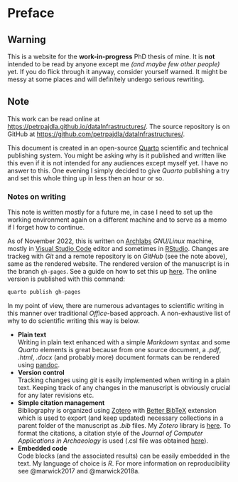 # Preface {.unnumbered}

::: {.callout-warning appearance="simple"}
## Warning
This is a website for the **work-in-progress** PhD thesis of mine. It is **not** intended to be read by anyone except me *(and maybe few other people)* yet. If you do flick through it anyway, consider yourself warned. It might be messy at some places and will definitely undergo serious rewriting.
:::

::: {.callout-note appearance="simple" collapse="true"}
## Note
This work can be read online at <https://petrpajdla.github.io/dataInfrastructures/>. 
The source repository is on GitHub at <https://github.com/petrpajdla/dataInfrastructures/>.
:::

This document is created in an open-source [Quarto](https://quarto.org/) scientific and technical publishing system. You might be asking why is it published and written like this even if it is not intended for any audiences except myself yet. I have no answer to this. One evening I simply decided to give *Quarto* publishing a try and set this whole thing up in less then an hour or so.

### Notes on writing

This note is written mostly for a future me, in case I need to set up the working environment again on a different machine and to serve as a memo if I forget how to continue.

As of November 2022, this is written on [Archlabs](https://archlabslinux.com/) *GNU/Linux* machine, mostly in [Visual Studio Code](https://code.visualstudio.com/) editor and sometimes in [RStudio](https://posit.co/). Changes are trackeg with *Git* and a remote repository is on *GitHub* (see the note above), same as the rendered website. The rendered version of the manuscript is in the branch `gh-pages`. See a guide on how to set this up [here](https://quarto.org/docs/publishing/github-pages.html). The online version is published with this command:

```.bash
quarto publish gh-pages
```

In my point of view, there are numerous advantages to scientific writing in this manner over traditional *Office*-based approach. A non-exhaustive list of why to do scientific writing this way is below.

- **Plain text**  
  Writing in plain text enhanced with a simple *Markdown* syntax and some *Quarto* elements is great because from one source document, a *.pdf*, *.html*, *.docx* (and probably more) document formats can be rendered using [pandoc](https://pandoc.org/).
- **Version control**  
  Tracking changes using *git* is easily implemented when writing in a plain text. Keeping track of any changes in the manuscript is obviously crucial for any later revisions etc.
- **Simple citation management**  
  Bibliography is organized using [Zotero](https://www.zotero.org/) with [Better BibTeX](https://retorque.re/zotero-better-bibtex/) extension which is used to export (and keep updated) necessary collections in a parent folder of the manuscript as *.bib* files. My *Zotero* library is [here](https://www.zotero.org/knytt). To format the citations, a citation style of the *Journal of Computer Applications in Archaeology* is used (.csl file was obtained [here](https://www.zotero.org/styles/)). 
- **Embedded code**  
  Code blocks (and the associated results) can be easily embedded in the text. My language of choice is *R*. For more information on reproducibility see @marwick2017 and @marwick2018a.


